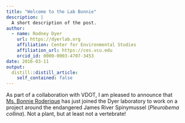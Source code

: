 ```yaml
---
title: "Welcome to the Lab Bonnie"
description: |
  A short description of the post.
author:
  - name: Rodney Dyer
    url: https://dyerlab.org
    affiliation: Center for Environmental Studies
    affiliation_url: https://ces.vcu.edu
    orcid_id: 0000-0003-4707-3453
date: 2016-03-11
output:
  distill::distill_article:
    self_contained: false
---
```





As part of a collaboration with VDOT, I am pleased to announce that [Ms. Bonnie Roderique](http://dyerlab.bio.vcu.edu/people/) has just joined the Dyer laboratory to work on a project around the endangered James River Spinymussel (_Pleurobema collina_).  Not a plant, but at least not a vertebrate!
 
 
 
